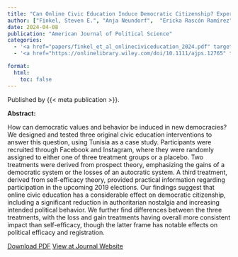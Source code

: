 ```yaml
---
title: "Can Online Civic Education Induce Democratic Citizenship? Experimental Evidence from a New Democracy"
author: ["Finkel, Steven E.", "Anja Neundorf",  "Ericka Rascón Ramírez"]
date: 2024-04-08
publication: "American Journal of Political Science"
categories:
  - '<a href="papers/finkel_et_al_onlineciviceducation_2024.pdf" target="_blank">PDF</a>'
  - '<a href="https://onlinelibrary.wiley.com/doi/10.1111/ajps.12765" target="_blank">Journal</a>'

format:
  html:
    toc: false
---
```


Published by {{< meta publication >}}.

**Abstract:**

::: justify-text
How can democratic values and behavior be induced in new democracies? We designed and tested three original civic education interventions to answer this question, using Tunisia as a case study. Participants were recruited through Facebook and Instagram, where they were randomly assigned to either one of three treatment groups or a placebo. Two treatments were derived from prospect theory, emphasizing the gains of a democratic system or the losses of an autocratic system. A third treatment, derived from self-efficacy theory, provided practical information regarding participation in the upcoming 2019 elections. Our findings suggest that online civic education has a considerable effect on democratic citizenship, including a significant reduction in authoritarian nostalgia and increasing intended political behavior. We further find differences between the three treatments, with the loss and gain treatments having overall more consistent impact than self-efficacy, though the latter frame has notable effects on political efficacy and registration.
:::

[Download PDF](papers/finkel_et_al_onlineciviceducation_2024.pdf){.btn .btn-outline-success target="_blank"} [View at Journal Website](https://onlinelibrary.wiley.com/doi/10.1111/ajps.12765){.btn .btn-outline-success target="_blank"}
